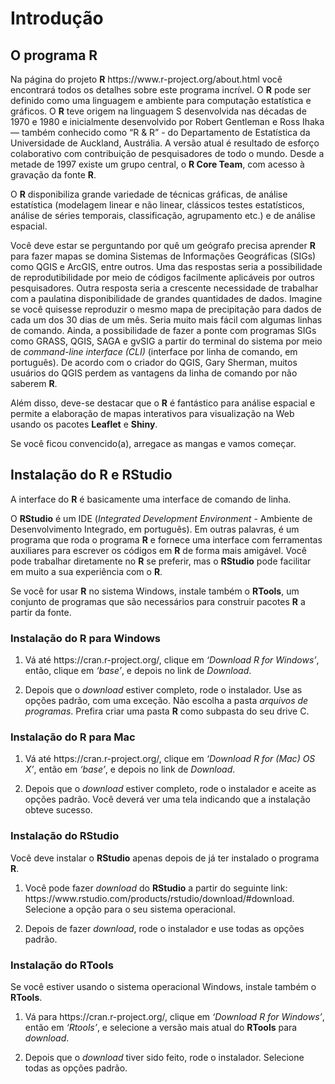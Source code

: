 # Introdução {#intro}

## O programa R

Na página do projeto **R** https://www.r-project.org/about.html você encontrará todos os detalhes sobre este programa incrível. O **R** pode ser definido como uma linguagem e ambiente para computação estatística e gráficos. O **R** teve origem na linguagem S desenvolvida nas décadas de 1970 e 1980 e inicialmente desenvolvido por Robert Gentleman e Ross Ihaka — também conhecido como “R & R” - do Departamento de Estatística da Universidade de Auckland, Austrália. A versão atual é resultado de esforço colaborativo com contribuição de pesquisadores de todo o mundo. Desde a metade de 1997 existe um grupo central, o **R Core Team**, com acesso à gravação da fonte **R**.

O **R** disponibiliza grande variedade de técnicas gráficas, de análise estatística (modelagem linear e não linear, clássicos testes estatísticos, análise de séries temporais, classificação, agrupamento etc.) e de análise espacial. 

Você deve estar se perguntando por quê um geógrafo precisa aprender **R** para fazer mapas se domina Sistemas de Informações Geográficas (SIGs) como QGIS e ArcGIS, entre outros. Uma das respostas seria a possibilidade de reprodutibilidade por meio de códigos facilmente aplicáveis por outros pesquisadores. Outra resposta seria a crescente necessidade de trabalhar com a paulatina disponibilidade de grandes quantidades de dados. Imagine se você quisesse reproduzir o mesmo mapa de precipitação para dados de cada um dos 30 dias de um mês. Seria muito mais fácil com algumas linhas de comando. Ainda, a possibilidade de fazer a ponte com programas SIGs como GRASS, QGIS, SAGA e gvSIG a partir do terminal do sistema por meio de *command-line interface (CLI)* (interface por linha de comando, em português). De acordo com o criador do QGIS, Gary Sherman, muitos usuários do QGIS perdem as vantagens da linha de comando por não saberem **R**.

Além disso, deve-se destacar que o **R** é fantástico para análise espacial e permite a elaboração de mapas interativos para visualização na Web usando os pacotes **Leaflet** e **Shiny**.

Se você ficou convencido(a), arregace as mangas e vamos começar.

## Instalação do R e RStudio

A interface do **R** é basicamente uma interface de comando de linha.

O **RStudio** é um IDE (*Integrated Development Environment* - Ambiente de Desenvolvimento Integrado, em português). Em outras palavras, é um programa que roda o programa **R** e fornece uma interface com ferramentas auxiliares para escrever os códigos em **R** de forma mais amigável. Você pode trabalhar diretamente no **R** se preferir, mas o **RStudio** pode facilitar em muito a sua experiência com o **R**.

Se você for usar **R** no sistema Windows, instale também o **RTools**, um conjunto de programas que são necessários para construir pacotes **R** a partir da fonte. 

### Instalação do R para Windows

1. Vá até https://cran.r-project.org/, clique em *‘Download R for Windows’*, então, clique em *‘base’*, e depois no link de *Download*.

2. Depois que o *download* estiver completo, rode o instalador. Use as opções padrão, com uma exceção. Não escolha a pasta *arquivos de programas*. Prefira criar uma pasta **R** como subpasta do seu drive C.

### Instalação do R para Mac

1. Vá até https://cran.r-project.org/, clique em *‘Download R for (Mac) OS X’*, então em *‘base’*, e depois no link de *Download*.

2. Depois que o *download* estiver completo, rode o instalador e aceite as opções padrão. Você deverá ver uma tela indicando que a instalação obteve sucesso.

### Instalação do RStudio

Você deve instalar o **RStudio** apenas depois de já ter instalado o programa **R**.  

1. Você pode fazer *download* do **RStudio** a partir do seguinte link:
https://www.rstudio.com/products/rstudio/download/#download. Selecione a opção para o seu sistema operacional.

2. Depois de fazer *download*, rode o instalador e use todas as opções padrão. 

### Instalação do RTools

Se você estiver usando o sistema operacional Windows, instale também o **RTools**.

1. Vá para https://cran.r-project.org/, clique em *‘Download R for Windows’*, então em *‘Rtools’*, e selecione a versão mais atual do **RTools** para *download*.

2. Depois que o *download* tiver sido feito, rode o instalador. Selecione todas as opções padrão.


